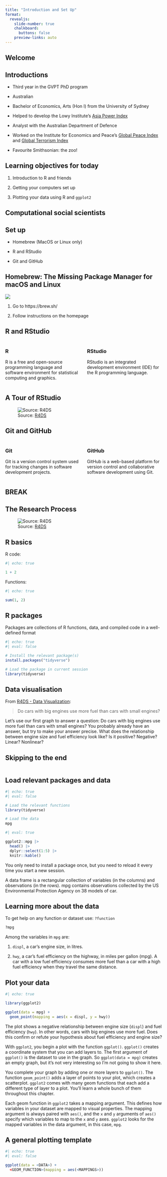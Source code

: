 ```yaml
---
title: "Introduction and Set Up"
format: 
  revealjs:
    slide-number: true
    chalkboard: 
      buttons: false
    preview-links: auto
---
```


## Welcome

## Introductions

-   Third year in the GVPT PhD program

-   Australian

-   Bachelor of Economics, Arts (Hon I) from the University of Sydney

-   Helped to develop the Lowy Institute's [Asia Power Index](https://power.lowyinstitute.org/)

-   Analyst with the Australian Department of Defence

-   Worked on the Institute for Economics and Peace's [Global Peace Index](https://www.visionofhumanity.org/maps/#/) and [Global Terrorism Index](https://www.visionofhumanity.org/maps/global-terrorism-index/#/)

-   Favourite Smithsonian: the zoo!

## Learning objectives for today

1.    Introduction to R and friends

2.    Getting your computers set up

3.    Plotting your data using R and `ggplot2`

## Computational social scientists

## Set up

-   Homebrew (MacOS or Linux only)

-   R and RStudio

-   Git and GitHub

## Homebrew: The Missing Package Manager for macOS and Linux

![](img/homebrew.png){fig-align="center"}

1.    Go to https://brew.sh/

2.    Follow instructions on the homepage

## R and RStudio

:::: {.columns}

::: {.column width="50%"}
### R
R is a free and open-source programming language and software environment for statistical computing and graphics.
:::

::: {.column width="50%"}
### RStudio
RStudio is an integrated development environment (IDE) for the R programming language.
:::

::::

## A Tour of RStudio

![Source: [R4DS](https://r4ds.had.co.nz/introduction.html#rstudio)](img/rstudio-console.png){fig-align="center"}

## Git and GitHub

:::: {.columns}

::: {.column width="50%"}
### Git
Git is a version control system used for tracking changes in software development projects.
:::

::: {.column width="50%"}
### GitHub
GitHub is a web-based platform for version control and collaborative software development using Git.
:::

::::

## BREAK

## The Research Process

![Source: [R4DS](https://r4ds.had.co.nz/explore-intro.html)](img/r4ds_process.png){fig-align="center"}

## R basics

R code: 

```r
#| echo: true

1 + 2
```

Functions: 

```r
#| echo: true

sum(1, 2)
```

## R packages

Packages are collections of R functions, data, and compiled code in a well-defined format

```r
#| echo: true
#| eval: false

# Install the relevant package(s)
install.packages("tidyverse")

# Load the package in current session
library(tidyverse)
```

## Data visualisation

From [R4DS - Data Visualization](https://r4ds.had.co.nz/data-visualisation.html):

> Do cars with big engines use more fuel than cars with small engines?

::: {.notes}

Let’s use our first graph to answer a question: Do cars with big engines use more fuel than cars with small engines? You probably already have an answer, but try to make your answer precise. What does the relationship between engine size and fuel efficiency look like? Is it positive? Negative? Linear? Nonlinear?

:::


## Skipping to the end

```r

```


## Load relevant packages and data

```r
#| echo: true
#| eval: false

# Load the relevant functions
library(tidyverse)

# Load the data
mpg
```

```r
#| eval: true

ggplot2::mpg |> 
  head() |> 
  dplyr::select(1:5) |> 
  knitr::kable()
```

::: {.notes}
You only need to install a package once, but you need to reload it every time you start a new session.

A data frame is a rectangular collection of variables (in the columns) and observations (in the rows). mpg contains observations collected by the US Environmental Protection Agency on 38 models of car.
:::

## Learning more about the data

To get help on any function or dataset use: `?function`

```r
?mpg
```

::: {.notes}
Among the variables in `mpg` are:

1.    `displ`, a car’s engine size, in litres.

2.    `hwy`, a car’s fuel efficiency on the highway, in miles per gallon (mpg). A car with a low fuel efficiency consumes more fuel than a car with a high fuel efficiency when they travel the same distance.
:::

## Plot your data

```r
#| echo: true

library(ggplot2)

ggplot(data = mpg) + 
  geom_point(mapping = aes(x = displ, y = hwy))
```

::: {.notes}
The plot shows a negative relationship between engine size (`displ`) and fuel efficiency (`hwy`). In other words, cars with big engines use more fuel. Does this confirm or refute your hypothesis about fuel efficiency and engine size?

With `ggplot2`, you begin a plot with the function `ggplot()`. `ggplot()` creates a coordinate system that you can add layers to. The first argument of `ggplot()` is the dataset to use in the graph. So `ggplot(data = mpg)` creates an empty graph, but it’s not very interesting so I’m not going to show it here.

You complete your graph by adding one or more layers to `ggplot()`. The function `geom_point()` adds a layer of points to your plot, which creates a scatterplot. `ggplot2` comes with many geom functions that each add a different type of layer to a plot. You’ll learn a whole bunch of them throughout this chapter.

Each geom function in `ggplot2` takes a mapping argument. This defines how variables in your dataset are mapped to visual properties. The mapping argument is always paired with `aes()`, and the `x` and `y` arguments of `aes()` specify which variables to map to the `x` and `y` axes. `ggplot2` looks for the mapped variables in the data argument, in this case, `mpg`.
:::

## A general plotting template

```r
#| echo: true
#| eval: false

ggplot(data = <DATA>) + 
  <GEOM_FUNCTION>(mapping = aes(<MAPPINGS>))
```

